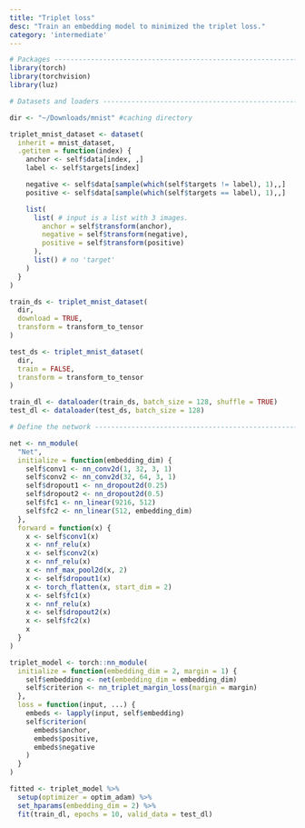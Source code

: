 ```yaml
---
title: "Triplet loss"
desc: "Train an embedding model to minimized the triplet loss."
category: 'intermediate'
---
```


```r
# Packages ----------------------------------------------------------------
library(torch)
library(torchvision)
library(luz)

# Datasets and loaders ----------------------------------------------------

dir <- "~/Downloads/mnist" #caching directory

triplet_mnist_dataset <- dataset(
  inherit = mnist_dataset,
  .getitem = function(index) {
    anchor <- self$data[index, ,]
    label <- self$targets[index]

    negative <- self$data[sample(which(self$targets != label), 1),,]
    positive <- self$data[sample(which(self$targets == label), 1),,]

    list(
      list( # input is a list with 3 images.
        anchor = self$transform(anchor),
        negative = self$transform(negative),
        positive = self$transform(positive)
      ),
      list() # no 'target'
    )
  }
)

train_ds <- triplet_mnist_dataset(
  dir,
  download = TRUE,
  transform = transform_to_tensor
)

test_ds <- triplet_mnist_dataset(
  dir,
  train = FALSE,
  transform = transform_to_tensor
)

train_dl <- dataloader(train_ds, batch_size = 128, shuffle = TRUE)
test_dl <- dataloader(test_ds, batch_size = 128)

# Define the network ------------------------------------------------------

net <- nn_module(
  "Net",
  initialize = function(embedding_dim) {
    self$conv1 <- nn_conv2d(1, 32, 3, 1)
    self$conv2 <- nn_conv2d(32, 64, 3, 1)
    self$dropout1 <- nn_dropout2d(0.25)
    self$dropout2 <- nn_dropout2d(0.5)
    self$fc1 <- nn_linear(9216, 512)
    self$fc2 <- nn_linear(512, embedding_dim)
  },
  forward = function(x) {
    x <- self$conv1(x)
    x <- nnf_relu(x)
    x <- self$conv2(x)
    x <- nnf_relu(x)
    x <- nnf_max_pool2d(x, 2)
    x <- self$dropout1(x)
    x <- torch_flatten(x, start_dim = 2)
    x <- self$fc1(x)
    x <- nnf_relu(x)
    x <- self$dropout2(x)
    x <- self$fc2(x)
    x
  }
)

triplet_model <- torch::nn_module(
  initialize = function(embedding_dim = 2, margin = 1) {
    self$embedding <- net(embedding_dim = embedding_dim)
    self$criterion <- nn_triplet_margin_loss(margin = margin)
  },
  loss = function(input, ...) {
    embeds <- lapply(input, self$embedding)
    self$criterion(
      embeds$anchor,
      embeds$positive,
      embeds$negative
    )
  }
)

fitted <- triplet_model %>%
  setup(optimizer = optim_adam) %>%
  set_hparams(embedding_dim = 2) %>%
  fit(train_dl, epochs = 10, valid_data = test_dl)
```

